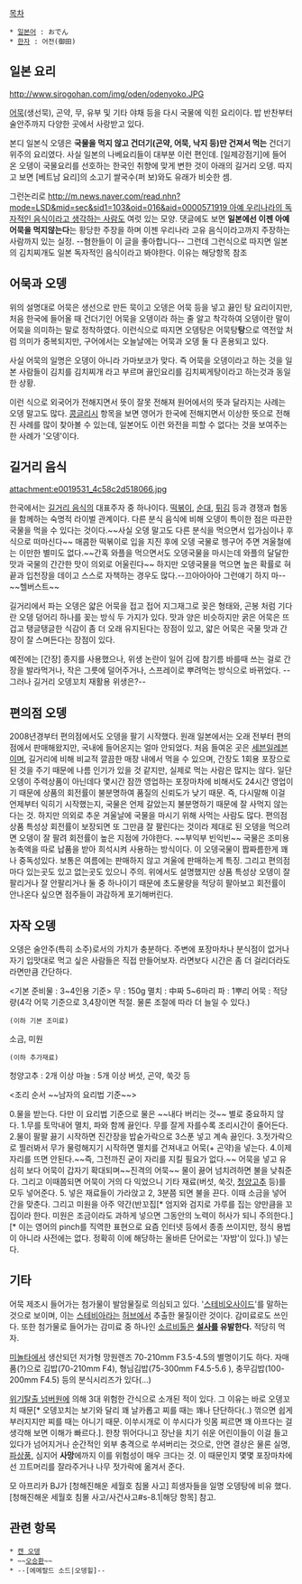 [[목차]]

 * [[일본어]] : おでん
 * [[한자]] : 어전(御田)

== 일본 요리 ==
http://www.sirogohan.com/img/oden/odenyoko.JPG 

[[어묵]](생선묵), 곤약, 무, 유부 및 기타 야채 등을 다시 국물에 익힌 요리이다. 밥 반찬부터 술안주까지 다양한 곳에서 사랑받고 있다.

본디 일본식 오뎅은 '''국물을 먹지 않고 건더기(곤약, 어묵, 낙지 등)만 건져서 먹는''' 건더기 위주의 요리였다. 사실 일본의 나베요리들이 대부분 이런 편인데. [일제강점기]에 들어온 오뎅이 국물요리를 선호하는 한국인 취향에 맞게 변한 것이 아래의 길거리 오뎅. 따지고 보면 [베트남 요리]의 소고기 쌀국수(퍼 보)와도 유래가 비슷한 셈.

그런논리로 [[http://m.news.naver.com/read.nhn?mode=LSD&mid=sec&sid1=103&oid=016&aid=0000571919 아예 우리나라의 독자적인 음식이라고 생각하는 사람]]도 여럿 있는 모양. 댓글에도 보면 '''일본에선 이젠 아예 어묵을 먹지않는다'''는 황당한 주장을 하며 이젠 우리나라 고유 음식이라고까지 주장하는 사람까지 있는 실정. --혐한들이 이 글을 좋아합니다-- 그런데 그런식으로 따지면 일본의 김치찌개도 일본 독자적인 음식이라고 봐야한다. 이유는 해당항목 참조
== 어묵과 오뎅 ==
위의 설명대로 어묵은 생선으로 만든 묵이고 오뎅은 어묵 등을 넣고 끓인 탕 요리이지만, 처음 한국에 들어올 때 건더기인 어묵을 오뎅이라 하는 줄 알고 착각하여 오뎅이란 말이 어묵을 의미하는 말로 정착하였다. 이런식으로 따지면 오뎅탕은 어묵탕'''탕'''으로 역전앞 처럼 의미가 중복되지만, 구어에서는 오늘날에는 어묵과 오뎅 둘 다 혼용되고 있다.

사실 어묵의 일명은 오뎅이 아니라 가마보코가 맞다. 즉 어묵을 오뎅이라고 하는 것을 일본 사람들이 김치를 김치찌개 라고 부르며 끓인요리를 김치찌게탕이라고 하는것과 동일한 상황.

이런 식으로 외국어가 전해지면서 뜻이 잘못 전해져 원어에서의 뜻과 달라지는 사례는 오뎅 말고도 많다. [[콩글리시]] 항목을 보면 영어가 한국에 전해지면서 이상한 뜻으로 전해진 사례를 많이 찾아볼 수 있는데, 일본어도 이런 와전을 피할 수 없다는 것을 보여주는 한 사례가 '오뎅'이다.
== 길거리 음식 ==
attachment:e0019531_4c58c2d518066.jpg

한국에서는 [[길거리 음식]]의 대표주자 중 하나이다. [[떡볶이]], [[순대]], [[튀김]] 등과 경쟁과 협동을 함께하는 숙명적 라이벌 관계이다. 다른 분식 음식에 비해 오뎅이 특이한 점은 따끈한 국물을 먹을 수 있다는 것이다.~~사실 오뎅 말고도 다른 분식을 먹으면서 입가심이나 후식으로 떠마신다~~ 매콤한 떡볶이로 입을 지진 후에 오뎅 국물로 헹구어 주면 겨울철에는 이만한 별미도 없다.~~간혹 와플을 먹으면서도 오뎅국물을 마시는데 와플의 달달한 맛과 국물의 간간한 맛이 의외로 어울린다~~ 하지만 오뎅국물을 먹으면 높은 확률로 혀끝과 입천장을 데이고 스스로 자책하는 경우도 많다.--끄아아아아 그런얘기 하지 마-- ~~헬버스트~~

길거리에서 파는 오뎅은 얇은 어묵을 접고 접어 지그재그로 꽂은 형태와, 곤봉 처럼 기다란 오뎅 덩어리 하나를 꽂는 방식 두 가지가 있다. 맛과 양은 비슷하지만 굵은 어묵은 뜨겁고 탱글탱글한 식감이 좀 더 오래 유지된다는 장점이 있고, 얇은 어묵은 국물 맛과 간장이 잘 스며든다는 장점이 있다.

예전에는 [간장] 종지를 사용했으나, 위생 논란이 일어 김에 참기름 바를때 쓰는 걸로 간장을 발라먹거나, 작은 그릇에 덜어주거나, 스프레이로 뿌려먹는 방식으로 바뀌었다. --그러나 길거리 오뎅꼬치 재활용 위생은?--
== 편의점 오뎅 ==
2008년경부터 편의점에서도 오뎅을 팔기 시작했다. 원래 일본에서는 오래 전부터 편의점에서 판매해왔지만, 국내에 들어온지는 얼마 안되었다. 처음 들여온 곳은 [[세븐일레븐]]이며, 길거리에 비해 비교적 깔끔한 매장 내에서 먹을 수 있으며, 간장도 1회용 포장으로 된 것을 주기 때문에 나름 인기가 있을 것 같지만, 실제로 먹는 사람은 많지는 않다. 일단 오뎅이 주력상품이 아닌데다 몇시간 잠깐 영업하는 포장마차에 비해서도 24시간 영업이기 때문에 상품의 회전률이 불분명하여 품질의 신뢰도가 낮기 때문. 즉, 다시말해 이걸 언제부터 익히기 시작했는지, 국물은 언제 갈았는지 불분명하기 때문에 잘 사먹지 않는다는 것. 하지만 의외로 추운 겨울날에 국물을 마시기 위해 사먹는 사람도 많다. 편의점 상품 특성상 회전률이 보장되면 또 그만큼 잘 팔린다는 것이라 제대로 된 오뎅을 먹으려면 오뎅이 잘 팔려 회전률이 높은 지점에 가야한다. ~~부익부 빈익빈~~ 국물은 조미용 농축액을 따로 납품을 받아 희석시켜 사용하는 방식이다. 이 오뎅국물이 짭짜름한게 꽤나 중독성있다. 보통은 여름에는 판매하지 않고 겨울에 판매하는게 특징. 그리고 편의점마다 있는곳도 있고 없는곳도 있으니 주의. 위에서도 설명했지만 상품 특성상 오뎅이 잘 팔리거나 잘 안팔리거나 둘 중 하나이기 때문에 초도물량을 적당히 팔아보고 회전률이 안나온다 싶으면 점주들이 과감하게 포기해버린다.

== 자작 오뎅 ==
오뎅은 술안주(특히 소주)로서의 가치가 충분하다. 주변에 포장마차나 분식점이 없거나 자기 입맛대로 먹고 싶은 사람들은 직접 만들어보자. 라면보다 시간은 좀 더 걸리더라도 라면만큼 간단하다.

<기본 준비물 : 3~4인용 기준>
무 : 150g
멸치 : 中짜 5~6마리
파 : 1뿌리
어묵 : 적당량(4각 어묵 기준으로 3,4장이면 적절. 물론 조절에 따라 더 늘일 수 있다.)

 (이하 기본 조미료)
소금, 미원

 (이하 추가재료)
청양고추 : 2개 이상
마늘 : 5개 이상
버섯, 곤약, 쑥갓 등


<조리 순서 ~~남자의 요리법 기준~~>

0.물을 받는다. 다만 이 요리법 기준으로 물은 ~~내다 버리는 것~~ 별로 중요하지 않다. 
1.무를 토막내어 멸치, 파와 함께 끓인다. 무를 잘게 자를수록 조리시간이 줄어든다.
2.물이 팔팔 끓기 시작하면 진간장을 밥숟가락으로 3스푼 넣고 계속 끓인다.
3.젓가락으로 찔러봐서 무가 물렁해지기 시작하면 멸치를 건져내고 어묵(+ 곤약)을 넣는다.
4.이제 자리를 뜨면 안된다.~~즉, 그전까진 굳이 자리를 지킬 필요가 없다.~~
어묵을 넣고 유심히 보다 어묵이 갑자기 확대되며~~진격의 어묵~~ 물이 끓어 넘치려하면 불을 낮춰준다. 그리고 이때쯤되면 어묵이 거의 다 익었으니 기타 재료(버섯, 쑥갓, [[청양고추]] 등)를 모두 넣어준다.
5. 넣은 재료들이 가라앉고 2, 3분쯤 되면 불을 끈다. 이때 소금을 넣어 간을 맞춘다. 그리고 미원을 아주 약간(반꼬집[* 엄지와 검지로 가루를 집는 양만큼을 꼬집이라 한다. 미원은 조금이라도 과하게 넣으면 그동안의 노력이 허사가 되니 주의한다.] [* 이는 영어의 pinch를 직역한 표현으로 요즘 인터넷 등에서 종종 쓰이지만, 정식 용법이 아니라 사전에는 없다. 정확히 이에 해당하는 올바른 단어로는 '자밤'이 있다.]) 넣는다.

== 기타 ==
어묵 제조시 들어가는 첨가물이 발암물질로 의심되고 있다. '[[스테비오사이드]]'를 말하는 것으로 보이며, 이는 [[스테비아]]라는 [[허브]]에서 추출한 물질이란 것이다. 감미료로도 쓰인다. 또한 첨가물로 들어가는 감미료 중 하나인 [[소르비톨]]은 '''[[설사]]를 유발한다.''' 적당히 먹자.

[[미놀타]]에서 생산되던 저가형 망원렌즈 70-210mm F3.5-4.5의 별명이기도 하다. 자매품(?)으로 김밥(70-210mm F4), 형님김밥(75-300mm F4.5-5.6 ), 충무김밥(100-200mm F4.5) 등의 분식시리즈가 있다(...)

[[위기탈출 넘버원]]에 의해 3대 위험한 간식으로 소개된 적이 있다. 그 이유는 바로 오뎅꼬치 때문[* 오뎅꼬치는 보기와 달리 꽤 날카롭고 찌를 때는 꽤나 단단하다(..) 꺾으면 쉽게 부러지지만 찌를 때는 아니기 때문. 이쑤시개로 이 쑤시다가 잇몸 찌르면 꽤 아프다는 걸 생각해 보면 이해가 빠르다.]. 한창 뛰어다니고 장난을 치기 쉬운 어린이들이 이걸 들고있다가 넘어지거나 순간적인 외부 충격으로 쑤셔버리는 것으로, 안면 결상은 물론 실명, [[파상풍]], 심지어 '''사망'''에까지 이를 위험성이 매우 크다는 것. 이 때문인지 몇몇 포장마차에선 끄트머리를 잘라주거나 나무 젓가락에 옮겨서 준다.

모 아프리카 BJ가 [청해진해운 세월호 침몰 사고] 희생자들을 일명 오뎅탕에 비유 했다. [청해진해운 세월호 침몰 사고/사건사고#s-8.1|해당 항목] 참고. 

== 관련 항목 ==
 * [[캔 오뎅]]
 * ~~[[오승환]]~~
 * --[에메랄드 소드|오뎅힐]--

